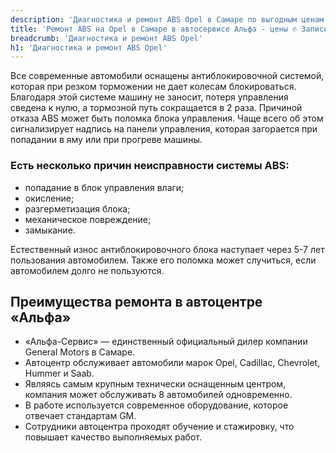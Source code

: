 ```yaml
---
description: 'Диагностика и ремонт ABS Opel в Самаре по выгодным ценам в сертифицированном сервисе Опель.'
title: 'Ремонт ABS на Opel в Самаре в автосервисе Альфа - цены ✆ Запись в сервис Опель'
breadcrumb: 'Диагностика и ремонт ABS Opel'
h1: 'Диагностика и ремонт ABS Opel'
---
```

<p>Все современные автомобили оснащены антиблокировочной системой, которая при резком торможении не дает колесам блокироваться. Благодаря этой системе машину не заносит, потеря управления сведена к нулю, а тормозной путь сокращается в 2 раза. Причиной отказа ABS может быть поломка блока управления. Чаще всего об этом сигнализирует надпись на панели управления, которая загорается при попадании в яму или при прогреве машины.</p>
<h3>Есть несколько причин неисправности системы ABS:</h3>
<ul>
	<li>попадание в блок управления влаги;</li>
	<li>окисление;</li>
	<li>разгерметизация блока;</li>
	<li>механическое повреждение;</li>
	<li>замыкание.</li>
</ul>
<p>
	 Естественный износ антиблокировочного блока наступает через 5-7 лет пользования автомобилем. Также его поломка может случиться, если автомобилем долго не пользуются.
</p>
<h2>Преимущества ремонта в автоцентре «Альфа»</h2>
<ul>
	<li>«Альфа-Сервис» — единственный официальный дилер компании General Motors в Самаре.</li>
	<li>Автоцентр обслуживает автомобили марок Opel, Cadillac, Chevrolet, Hummer и Saab.</li>
	<li>Являясь самым крупным технически оснащенным центром, компания может обслуживать 8 автомобилей одновременно.</li>
	<li>В работе используется современное оборудование, которое отвечает стандартам GM.</li>
	<li>Сотрудники автоцентра проходят обучение и стажировку, что повышает качество выполняемых работ.</li>
</ul>
